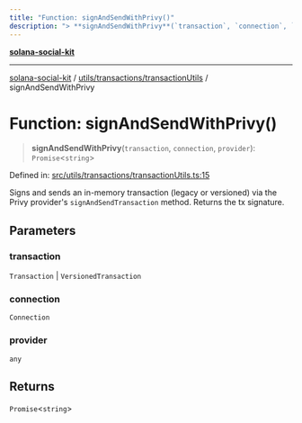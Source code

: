 ```yaml
---
title: "Function: signAndSendWithPrivy()"
description: "> **signAndSendWithPrivy**(`transaction`, `connection`, `provider`): `Promise`\<`string`\>"
---
```


[**solana-social-kit**](../../../../README.mdx)

***

[solana-social-kit](../../../../README.mdx) / [utils/transactions/transactionUtils](../README.mdx) / signAndSendWithPrivy

# Function: signAndSendWithPrivy()

> **signAndSendWithPrivy**(`transaction`, `connection`, `provider`): `Promise`\<`string`\>

Defined in: [src/utils/transactions/transactionUtils.ts:15](https://github.com/SendArcade/solana-app-kit/blob/bd4b3556b8f469c27ebb06f4df65b3a36b43ba3b/src/utils/transactions/transactionUtils.ts#L15)

Signs and sends an in-memory transaction (legacy or versioned) via the
Privy provider's `signAndSendTransaction` method. Returns the tx signature.

## Parameters

### transaction

`Transaction` | `VersionedTransaction`

### connection

`Connection`

### provider

`any`

## Returns

`Promise`\<`string`\>
